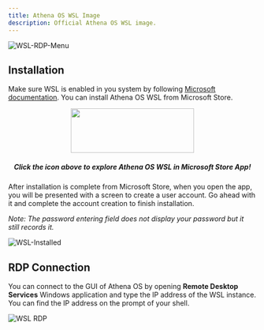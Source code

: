 ```yaml
---
title: Athena OS WSL Image
description: Official Athena OS WSL image.
---
```


![WSL-RDP-Menu](https://user-images.githubusercontent.com/83867734/226212924-4767fc53-f30a-4b90-8e47-5502137bf40c.png)

## Installation

Make sure WSL is enabled in you system by following [Microsoft documentation](https://learn.microsoft.com/en-us/windows/wsl/install). You can install Athena OS WSL from Microsoft Store.

<p align="center">
  <a href="https://apps.microsoft.com/store/detail/athena-os/9N1M7Q4F1KQF?hl=en-us&gl=us"><img src="https://upload.wikimedia.org/wikipedia/commons/f/f7/Get_it_from_Microsoft_Badge.svg" width="250" height="90" /></a>
</p>
<h5 align="center">
Click the icon above to explore Athena OS WSL in Microsoft Store App!
</h5>

After installation is complete from Microsoft Store, when you open the app, you will be presented with a screen to create a user account. Go ahead with it and complete the account creation to finish installation.

*Note: The password entering field does not display your password but it still records it.*

![WSL-Installed](https://user-images.githubusercontent.com/83867734/226213006-fdedffa1-1ea2-466e-bd08-cdab423e68a2.png)

## RDP Connection

You can connect to the GUI of Athena OS by opening **Remote Desktop Services** Windows application and type the IP address of the WSL instance. You can find the IP address on the prompt of your shell.

![WSL RDP](@assets/images/wsl-rdp.png)

<ImageComponent />